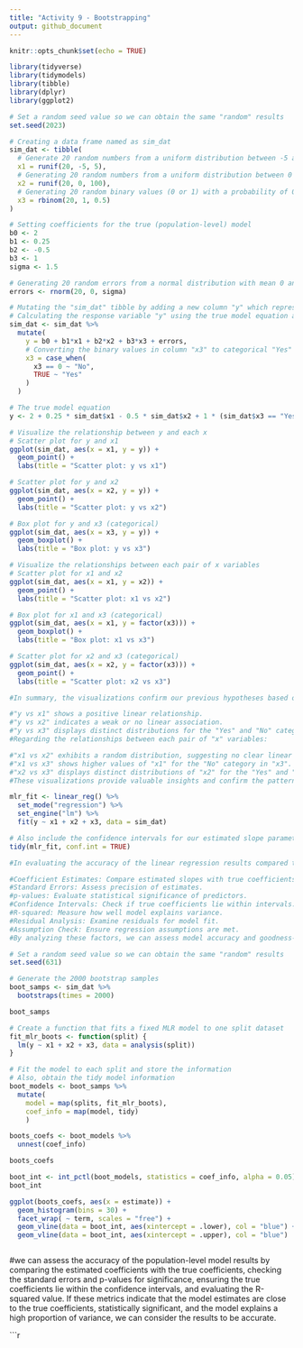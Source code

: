 ```yaml
---
title: "Activity 9 - Bootstrapping"
output: github_document
---
```


```r
knitr::opts_chunk$set(echo = TRUE)
```

```r
library(tidyverse)
library(tidymodels)
library(tibble)
library(dplyr)
library(ggplot2)
```

```r

# Set a random seed value so we can obtain the same "random" results
set.seed(2023)

# Creating a data frame named as sim_dat
sim_dat <- tibble(
  # Generate 20 random numbers from a uniform distribution between -5 and 5 and store them in the column "x1"
  x1 = runif(20, -5, 5),
  # Generating 20 random numbers from a uniform distribution between 0 and 100 and store them in the column "x2"
  x2 = runif(20, 0, 100),
  # Generating 20 random binary values (0 or 1) with a probability of 0.5 for 1 and store them in the column "x3"
  x3 = rbinom(20, 1, 0.5)
)

# Setting coefficients for the true (population-level) model
b0 <- 2
b1 <- 0.25
b2 <- -0.5
b3 <- 1
sigma <- 1.5

# Generating 20 random errors from a normal distribution with mean 0 and standard deviation "sigma"
errors <- rnorm(20, 0, sigma)

# Mutating the "sim_dat" tibble by adding a new column "y" which represents the response variable
# Calculating the response variable "y" using the true model equation and the generated data
sim_dat <- sim_dat %>% 
  mutate(
    y = b0 + b1*x1 + b2*x2 + b3*x3 + errors,
    # Converting the binary values in column "x3" to categorical "Yes" or "No"
    x3 = case_when(
      x3 == 0 ~ "No",
      TRUE ~ "Yes"
    )
  )

# The true model equation
y <- 2 + 0.25 * sim_dat$x1 - 0.5 * sim_dat$x2 + 1 * (sim_dat$x3 == "Yes") + errors

# Visualize the relationship between y and each x
# Scatter plot for y and x1
ggplot(sim_dat, aes(x = x1, y = y)) + 
  geom_point() + 
  labs(title = "Scatter plot: y vs x1")

# Scatter plot for y and x2
ggplot(sim_dat, aes(x = x2, y = y)) + 
  geom_point() + 
  labs(title = "Scatter plot: y vs x2")

# Box plot for y and x3 (categorical)
ggplot(sim_dat, aes(x = x3, y = y)) + 
  geom_boxplot() + 
  labs(title = "Box plot: y vs x3")

# Visualize the relationships between each pair of x variables
# Scatter plot for x1 and x2
ggplot(sim_dat, aes(x = x1, y = x2)) + 
  geom_point() + 
  labs(title = "Scatter plot: x1 vs x2")

# Box plot for x1 and x3 (categorical)
ggplot(sim_dat, aes(x = x1, y = factor(x3))) + 
  geom_boxplot() + 
  labs(title = "Box plot: x1 vs x3")

# Scatter plot for x2 and x3 (categorical)
ggplot(sim_dat, aes(x = x2, y = factor(x3))) + 
  geom_point() + 
  labs(title = "Scatter plot: x2 vs x3")

```
```r
#In summary, the visualizations confirm our previous hypotheses based on the true model equation:

#"y vs x1" shows a positive linear relationship.
#"y vs x2" indicates a weak or no linear association.
#"y vs x3" displays distinct distributions for the "Yes" and "No" categories in "x3".
#Regarding the relationships between each pair of "x" variables:

#"x1 vs x2" exhibits a random distribution, suggesting no clear linear relationship.
#"x1 vs x3" shows higher values of "x1" for the "No" category in "x3".
#"x2 vs x3" displays distinct distributions of "x2" for the "Yes" and "No" categories in "x3".
#These visualizations provide valuable insights and confirm the patterns predicted by the true model equation, enhancing our understanding of the data. 
```

```r
mlr_fit <- linear_reg() %>%
  set_mode("regression") %>% 
  set_engine("lm") %>% 
  fit(y ~ x1 + x2 + x3, data = sim_dat)

# Also include the confidence intervals for our estimated slope parameters
tidy(mlr_fit, conf.int = TRUE)
```

```r
#In evaluating the accuracy of the linear regression results compared to the population-level model, we consider:

#Coefficient Estimates: Compare estimated slopes with true coefficients.
#Standard Errors: Assess precision of estimates.
#p-values: Evaluate statistical significance of predictors.
#Confidence Intervals: Check if true coefficients lie within intervals.
#R-squared: Measure how well model explains variance.
#Residual Analysis: Examine residuals for model fit.
#Assumption Check: Ensure regression assumptions are met.
#By analyzing these factors, we can assess model accuracy and goodness-of-fit. If estimates closely match true values, assumptions are met, and the model explains variance well, we can consider the results accurate. Otherwise, further investigation and refinement may be needed.

```

```r
# Set a random seed value so we can obtain the same "random" results
set.seed(631)

# Generate the 2000 bootstrap samples
boot_samps <- sim_dat %>% 
  bootstraps(times = 2000)

boot_samps
```
```r
# Create a function that fits a fixed MLR model to one split dataset
fit_mlr_boots <- function(split) {
  lm(y ~ x1 + x2 + x3, data = analysis(split))
}

# Fit the model to each split and store the information
# Also, obtain the tidy model information
boot_models <- boot_samps %>% 
  mutate(
    model = map(splits, fit_mlr_boots),
    coef_info = map(model, tidy)
    )
```


```r
boots_coefs <- boot_models %>% 
  unnest(coef_info)

boots_coefs
```
```r
boot_int <- int_pctl(boot_models, statistics = coef_info, alpha = 0.05)
boot_int
```
```r
ggplot(boots_coefs, aes(x = estimate)) +
  geom_histogram(bins = 30) +
  facet_wrap( ~ term, scales = "free") +
  geom_vline(data = boot_int, aes(xintercept = .lower), col = "blue") +
  geom_vline(data = boot_int, aes(xintercept = .upper), col = "blue")
```
```r
```
#we can assess the accuracy of the population-level model results by comparing the estimated coefficients with the true coefficients, checking the standard errors and p-values for significance, ensuring the true coefficients lie within the confidence intervals, and evaluating the R-squared value. If these metrics indicate that the model estimates are close to the true coefficients, statistically significant, and the model explains a high proportion of variance, we can consider the results to be accurate. 

```r
